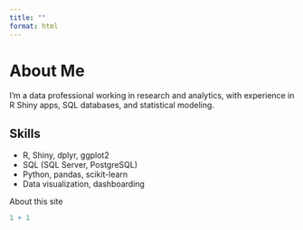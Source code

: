 ---
title: ""
format: html
---

# About Me

I'm a data professional working in research and analytics, with experience in R Shiny apps, SQL databases, and statistical modeling.

## Skills

-   R, Shiny, dplyr, ggplot2
-   SQL (SQL Server, PostgreSQL)
-   Python, pandas, scikit-learn
-   Data visualization, dashboarding

About this site

```{r}
1 + 1
```
